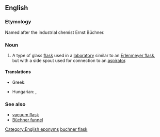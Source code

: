 ==English==
{{wikipedia}}

===Etymology===
Named after the industrial chemist Ernst Büchner.

===Noun===
{{en-noun|sg=[[Büchner]] [[flask]]}}

# {{context|chemistry}} A type of glass [[flask]] used in a [[laboratory]] similar to an [[Erlenmeyer flask]], but with a side spout used for connection to an [[aspirator]].

====Translations====
{{trans-top|a laboratory flask}}
* Greek: {{t-SOP|el|[[φιάλη]] [[διηθήσεως]]|f|tr=fiáli diithíseos}}
{{trans-mid}}
* Hungarian: {{t-|hu|szívópalack}}, {{t-|hu|Büchner-palack}}
{{trans-bottom}}

===See also===
* [[vacuum flask]]
* [[Büchner funnel]]

[[Category:English eponyms]]
[[Category:English terms spelled with Ü|buchner flask]]